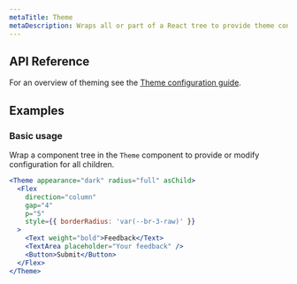 ```yaml
---
metaTitle: Theme
metaDescription: Wraps all or part of a React tree to provide theme configuration.
---
```


## API Reference

For an overview of theming see the [Theme configuration guide](/docs/themes/guides/theme-configuration).

<ThemesPropsTable name="theme" />

## Examples

### Basic usage

Wrap a component tree in the `Theme` component to provide or modify configuration for all children.

```jsx live=true
<Theme appearance="dark" radius="full" asChild>
  <Flex
    direction="column"
    gap="4"
    p="5"
    style={{ borderRadius: 'var(--br-3-raw)' }}
  >
    <Text weight="bold">Feedback</Text>
    <TextArea placeholder="Your feedback" />
    <Button>Submit</Button>
  </Flex>
</Theme>
```
